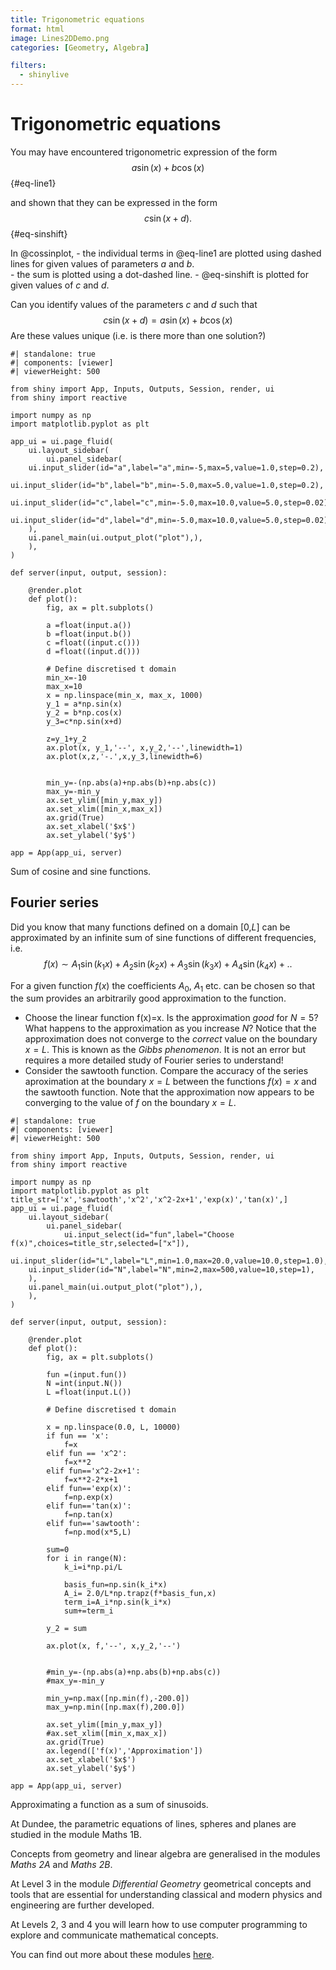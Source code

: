 ```yaml
---
title: Trigonometric equations
format: html 
image: Lines2DDemo.png
categories: [Geometry, Algebra]

filters:
  - shinylive
---
```


# Trigonometric equations

You may have encountered trigonometric expression of the form
$$
a\sin(x)+b\cos(x)
$$ {#eq-line1}

and
shown that they can be expressed in the form
$$
c\sin(x+d).
$$ {#eq-sinshift}

In @cossinplot, 
- the individual terms in @eq-line1 are plotted using dashed lines for given values of parameters $a$ and $b$.  
- the sum is plotted using a dot-dashed line.
- @eq-sinshift is plotted for given values of $c$ and $d$.

Can you identify values of the parameters $c$ and $d$ such that
$$
c\sin(x+d)=a\sin(x)+b\cos(x)
$$
Are these values unique (i.e. is there more than one solution?)




::: {#fig-cossinplot}
```shinylive-python
#| standalone: true
#| components: [viewer]
#| viewerHeight: 500

from shiny import App, Inputs, Outputs, Session, render, ui
from shiny import reactive

import numpy as np
import matplotlib.pyplot as plt

app_ui = ui.page_fluid(
    ui.layout_sidebar(
        ui.panel_sidebar(
    ui.input_slider(id="a",label="a",min=-5,max=5,value=1.0,step=0.2),
    ui.input_slider(id="b",label="b",min=-5.0,max=5.0,value=1.0,step=0.2),
    ui.input_slider(id="c",label="c",min=-5.0,max=10.0,value=5.0,step=0.02),            
    ui.input_slider(id="d",label="d",min=-5.0,max=10.0,value=5.0,step=0.02),            
    ),
    ui.panel_main(ui.output_plot("plot"),),
    ),
)

def server(input, output, session):
    
    @render.plot
    def plot():
        fig, ax = plt.subplots()
                
        a =float(input.a())
        b =float(input.b())
        c =float((input.c()))
        d =float((input.d()))

        # Define discretised t domain
        min_x=-10
        max_x=10
        x = np.linspace(min_x, max_x, 1000)
        y_1 = a*np.sin(x)
        y_2 = b*np.cos(x)
        y_3=c*np.sin(x+d)

        z=y_1+y_2
        ax.plot(x, y_1,'--', x,y_2,'--',linewidth=1)
        ax.plot(x,z,'-.',x,y_3,linewidth=6)
        

        min_y=-(np.abs(a)+np.abs(b)+np.abs(c))
        max_y=-min_y
        ax.set_ylim([min_y,max_y])
        ax.set_xlim([min_x,max_x])
        ax.grid(True)
        ax.set_xlabel('$x$')
        ax.set_ylabel('$y$')
    
app = App(app_ui, server)
```
Sum of cosine and sine functions.
:::

## Fourier series


Did you know that many functions defined on a domain [0,$L$] can be approximated by an infinite sum of sine functions of different frequencies, i.e.
$$
f(x)\sim A_1\sin(k_1x)+A_2\sin(k_2x)+A_3\sin(k_3x) + A_4
\sin(k_4x) + ..
$$

For a given function $f(x)$  the coefficients $A_0$, $A_1$ etc. can be chosen so that the sum provides an arbitrarily good approximation to the function.

* Choose the linear function f(x)=x. Is the approximation *good* for $N=5$? What happens to the approximation as you increase $N$? Notice that the approximation does not converge to the *correct* value on the boundary $x=L$. This is known as the *Gibbs phenomenon*. It is not an error but requires a more detailed study of Fourier series to understand!
* Consider the sawtooth function. Compare the accuracy of the series aproximation at the boundary $x=L$ between the functions $f(x)=x$ and the sawtooth function. Note that the approximation now appears to be converging to the value of $f$ on the boundary $x=L$.





::: {#fig-fourierseriesplot}
```shinylive-python
#| standalone: true
#| components: [viewer]
#| viewerHeight: 500

from shiny import App, Inputs, Outputs, Session, render, ui
from shiny import reactive

import numpy as np
import matplotlib.pyplot as plt
title_str=['x','sawtooth','x^2','x^2-2x+1','exp(x)','tan(x)',]
app_ui = ui.page_fluid(
    ui.layout_sidebar(
        ui.panel_sidebar(
            ui.input_select(id="fun",label="Choose f(x)",choices=title_str,selected=["x"]),
    ui.input_slider(id="L",label="L",min=1.0,max=20.0,value=10.0,step=1.0), 
    ui.input_slider(id="N",label="N",min=2,max=500,value=10,step=1),          
    ),
    ui.panel_main(ui.output_plot("plot"),),
    ),
)

def server(input, output, session):
    
    @render.plot
    def plot():
        fig, ax = plt.subplots()
                
        fun =(input.fun())
        N =int(input.N())
        L =float(input.L())

        # Define discretised t domain
   
        x = np.linspace(0.0, L, 10000)
        if fun == 'x':
            f=x
        elif fun == 'x^2':
            f=x**2
        elif fun=='x^2-2x+1':
            f=x**2-2*x+1
        elif fun=='exp(x)':
            f=np.exp(x)
        elif fun=='tan(x)':
            f=np.tan(x)
        elif fun=='sawtooth':
            f=np.mod(x*5,L)

        sum=0
        for i in range(N):
            k_i=i*np.pi/L

            basis_fun=np.sin(k_i*x)
            A_i= 2.0/L*np.trapz(f*basis_fun,x)
            term_i=A_i*np.sin(k_i*x)
            sum+=term_i 

        y_2 = sum

        ax.plot(x, f,'--', x,y_2,'--')
        

        #min_y=-(np.abs(a)+np.abs(b)+np.abs(c))
        #max_y=-min_y

        min_y=np.max([np.min(f),-200.0])
        max_y=np.min([np.max(f),200.0])

        ax.set_ylim([min_y,max_y])
        #ax.set_xlim([min_x,max_x])
        ax.grid(True)
        ax.legend(['f(x)','Approximation'])
        ax.set_xlabel('$x$')
        ax.set_ylabel('$y$')
    
app = App(app_ui, server)
```
Approximating  a function as a sum of sinusoids.
:::


:::{.callout-note}

At Dundee, the parametric equations of lines, spheres and planes are studied in the module  Maths 1B.

Concepts from geometry and linear algebra are generalised in the modules *Maths 2A* and *Maths 2B*.

At Level 3 in the module *Differential Geometry* geometrical concepts and tools that are essential for understanding classical and modern physics and engineering are further developed.

At Levels 2, 3 and 4 you will learn how to use computer programming to explore and communicate mathematical concepts.

You can find out more about these modules [here](https://www.dundee.ac.uk/undergraduate/mathematics-bsc/teaching-and-assessment).

:::





